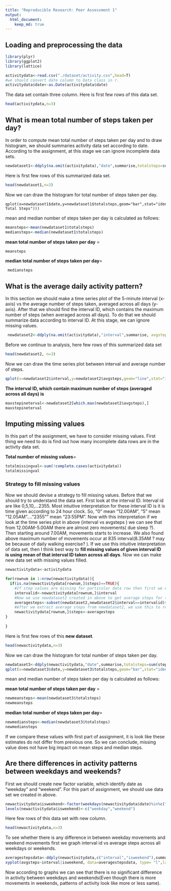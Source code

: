 ```yaml
--- 
title: "Reproducible Research: Peer Assessment 1" 
output:  
  html_document: 
    keep_md: true 
--- 
```


## Loading and preprocessing the data
```r
library(plyr)
library(ggplot2)
library(lattice)

activitydata<-read.csv("./dataset/activity.csv",head=T)
#we should convert date column to Data class in r.
activitydata$date<-as.Date(activitydata$date)
```

The data set contain three column. Here is first few rows of this data set.
```r
head(activitydata,n=3)
```

## What is mean total number of steps taken per day?
In order to compute mean total number of steps taken per day and to draw histogram, we should summaries activity data set according to date. According to the assignment, at this stage we can ignore incomplete data sets.
```r
newdataset1<-ddply(na.omit(activitydata),"date",summarise,totalsteps=sum(steps))
```
Here is first few rows of this summarized data set.
```r
head(newdataset1,n=3)
```
Now we can draw the histogram for total number of steps taken per day.
```{r.echo=TRUE}
qplot(x=newdataset1$date,y=newdataset1$totalsteps,geom="bar",stat="identity",xlab=expression(bold("Date")),ylab=expression(bold(" Total Steps"))) 
```

mean and median number of steps taken per day is calculated as follows:

```r
meansteps<-mean(newdataset1$totalsteps)
mediansteps<-median(newdataset1$totalsteps)
```
**mean total number of steps taken per day** = 
```r
meansteps  
```
**median total number of steps taken per day**=
```r
 mediansteps
```
## What is the average daily activity pattern?

In this section we should make a time series plot of the 5-minute interval (x-axis) vs the average number of steps taken, averaged across all days (y-axis). After that
 we should find the interval ID, which contains the maximum number of steps (when averaged across all days). To do that we should summarize data according to interval ID. At this stage, we can ignore missing values.
 
```r
 newdataset2<-ddply(na.omit(activitydata),"interval",summarise, avgsteps=mean(steps))
```
Before we continue to analysis, here few rows of this summarized data set
```r
head(newdataset2, n=3)
```
Now we can draw the time series plot between interval and average number of steps.
```r
qplot(x=newdataset2$interval,y=newdataset2$avgsteps,geom="line",stat="identity",xlab=expression(bold("Interval ID")), ylab =expression(bold(" Average Steps (across all days)")) )
```

**The interval ID, which contain maximum number of steps (averaged across all days) is **
```r
maxstepineterval<-newdataset2[which.max(newdataset2$avgsteps),]
maxstepineterval
```

## Imputing missing values
In this part of the assignment, we have to consider missing values. First thing we need to do is find out how many incomplete data rows are in the activity data set.

**Total number of missing values**=

```r
totalmissingval<-sum(!complete.cases(activitydata))
totalmissingval
```

### Strategy to fill missing values
Now we should devise a strategy to fill missing values. Before that we should try to understand the data set. First look at the interval ID. Interval id are like 0,5,10,...2355. Most intuitive interpretation for these interval ID is it is time given according to 24 hour clock. So, "0" mean "12.00AM", "5" mean "12.05AM"...."2355"" mean "23:55PM". Now with this interpretation if we look at the time series plot in above (interval vs avgsteps ) we can see that from 12.00AM-5.00AM there are almost zero movements( due sleep ?). Then starting around 7.00AM, movements starts to increase. We also found above maximum number of movements occur at 835 interval(8.35AM ? may be because of daily walking exercise? ). If we use this intuitive interpretation of data set, then I think best way to **fill missing values of given interval ID is using mean of that interval ID taken across all days**. Now we can make new data set with missing values filled.

```r
newactivitydata<-activitydata

for(rownum in 1:nrow(newactivitydata)){
  if(is.na(newactivitydata[rownum,]$steps)==TRUE){
    #If step values are missing for particular data row then first we extract the interval ID of that row.
    intervalid<-newactivitydata[rownum,]$interval 
    #Now we use newdataset2 created in above to get average steps for that particular interval id.
    averagesteps<-subset(newdataset2,newdataset2$interval==intervalid)$avgsteps
    #After we extract average steps from newdataset2, we use this to replace missing steps.
    newactivitydata[rownum,]$steps<-averagesteps
}
  
}

```

Here is first few rows of this **new dataset**.
```r
head(newactivitydata,n=3)
```

Now we can draw the histogram for total number of steps taken per day.
```r
newdataset3<-ddply(newactivitydata,"date",summarise,totalsteps=sum(steps))
qplot(x=newdataset3$date,y=newdataset3$totalsteps,geom="bar",stat="identity",xlab=expression(bold("Date")),ylab=expression(bold(" Total Steps"))) 
```

mean and median number of steps taken per day is calculated as follows:

**mean total number of steps taken per day** = 
```r
newmeansteps<-mean(newdataset3$totalsteps)
newmeansteps  
```
**median total number of steps taken per day**=
```r
newmediansteps<-median(newdataset3$totalsteps)
newmediansteps
```

If we compare these values with first part of assignment, it is look like these estimates do not differ from previous one. So we can conclude, missing value does not have big impact on mean steps and median steps.

## Are there differences in activity patterns between weekdays and weekends?
First we should create new factor variable, which identify date as "weekday" and "weekend". For this part of assignment, we should use data set we created in above.

```r
newactivitydata$isweekend<-factor(weekdays(newactivitydata$date)%in%c("Sunday","Saturday"))
levels(newactivitydata$isweekend)<-c("weekday","weekend")
```

Here few rows of this data set with new column.

```r
head(newactivitydata,n=3)
```

To see whether there is any difference in between weekday movements and weekend movements first we graph interval id vs average steps across all weekdays or weekends.

```r
averagestepsdata<-ddply(newactivitydata,c("interval","isweekend"),summarise, avgsteps=mean(steps))
xyplot(avgsteps~interval|isweekend, data=averagestepsdata, type= "l",layout=c(1,2),xlab="Interval", ylab="Number of steps")
```

Now according to graphs we can see that there is no significant difference in activity between weekdays and weekends(Even though there is more movements in weekends, patterns of activity look like more or less same). 